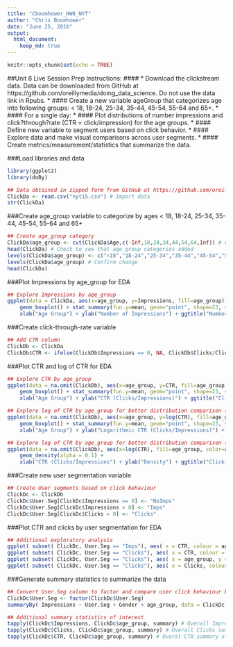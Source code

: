 ```yaml
---
title: "Cboomhower_HW8_NYT"
author: "Chris Boomhower"
date: "June 25, 2016"
output:
  html_document:
    keep_md: true
---
```


```r
knitr::opts_chunk$set(echo = TRUE)
```

##Unit 8 Live Session Prep Instructions:
#### * Download the clickstream data. Data can be downloaded from GitHub at https://github.com/oreillymedia/doing_data_science. Do not use the data link in Rpubs.
* #### Create a new variable ageGroup that categorizes age into following groups: < 18, 18-24, 25-34, 35-44, 45-54, 55-64 and 65+.
* #### For a single day:
    * #### Plot distributions of number impressions and click?through?rate (CTR = click/impression) for the age groups.
    * #### Define new variable to segment users based on click behavior.
    * #### Explore data and make visual comparisons across user segments.
    * #### Create metrics/measurement/statistics that summarize the data.
    
###Load libraries and data
```r
library(ggplot2)
library(doBy)

## Data obtained in zipped form from GitHub at https://github.com/oreillymedia/doing_data_science
ClickDa <- read.csv("nyt15.csv") # Import data
str(ClickDa)
```

###Create age_group variable to categorize by ages < 18, 18-24, 25-34, 35-44, 45-54, 55-64 and 65+
```r
## Create age_group category
ClickDa$age_group <- cut(ClickDa$Age,c(-Inf,18,24,34,44,54,64,Inf)) # Categorize users by "<18","18-24","25-34","35-44","45-54","55-64", and "65+"
head(ClickDa) # Check to see that age_group categories added
levels(ClickDa$age_group) <- c("<18","18-24","25-34","35-44","45-54","55-64","65+") # Update category names (cut() created factor so we need to change the factor levels)
levels(ClickDa$age_group) # Confirm change
head(ClickDa)
```

###Plot Impressions by age_group for EDA
```r
## Explore Impressions by age_group
ggplot(data = ClickDa, aes(x=age_group, y=Impressions, fill=age_group)) +
    geom_boxplot() + stat_summary(fun.y=mean, geom="point", shape=23, size=3, fill="blue") +     # Add blue mean diamond marker to boxplot
    xlab("Age Group") + ylab("Number of Impressions") + ggtitle("Number of Impressions by Age Group")
```

###Create click-through-rate variable
```r
## Add CTR column
ClickDb <- ClickDa
ClickDb$CTR <- ifelse(ClickDb$Impressions == 0, NA, ClickDb$Clicks/ClickDb$Impressions) # If Impressions value is 0, mark the CTR value as NA, otherwise calculate CTR
```

###Plot CTR and log of CTR for EDA
```r
## Explore CTR by age_group
ggplot(data = na.omit(ClickDb), aes(x=age_group, y=CTR, fill=age_group)) +
    geom_boxplot() + stat_summary(fun.y=mean, geom="point", shape=23, size=3, fill="blue") +     # Add blue mean diamond marker to boxplot
    xlab("Age Group") + ylab("CTR (Clicks/Impressions)") + ggtitle("Click-Through-Rate by Age Group")

## Explore log of CTR by age_group for better distribution comparison (boxplot)
ggplot(data = na.omit(ClickDb), aes(x=age_group, y=log(CTR), fill=age_group)) +
    geom_boxplot() + stat_summary(fun.y=mean, geom="point", shape=23, size=3, fill="blue") +     # Add blue mean diamond marker to boxplot
    xlab("Age Group") + ylab("Logarithmic CTR (Clicks/Impressions)") + ggtitle("Logarithmic Click-Through-Rate by Age Group") # Provide labels

## Explore log of CTR by age_group for better distribution comparison (density plot)
ggplot(data = na.omit(ClickDb), aes(x=log(CTR), fill=age_group, color=age_group)) +
    geom_density(alpha = 0.1) +
    xlab("CTR (Clicks/Impressions") + ylab("Density") + ggtitle("Click-Through-Rate by Age Group") # Provide labels
```

###Create new user segmentation variable
```r
## Create User segments based on click behaviour
ClickDc <- ClickDb
ClickDc$User.Seg[ClickDc$Impressions == 0] <- "NoImps"
ClickDc$User.Seg[ClickDc$Impressions > 0] <- "Imps"
ClickDc$User.Seg[ClickDc$Clicks > 0] <- "Clicks"
```

###Plot CTR and clicks by user segmentation for EDA
```r
## Additional exploratory analysis
ggplot( subset( ClickDc, User.Seg == "Imps"), aes( x = CTR, colour = age_group)) + geom_density() # Look at CTR density for users with impressions but no clicks
ggplot( subset( ClickDc, User.Seg == "Clicks"), aes( x = CTR, colour = age_group)) + geom_density() # Look at CTR density for users with clicks
ggplot( subset( ClickDc, User.Seg == "Clicks"), aes( x = age_group, y = Clicks, colour = age_group)) + geom_boxplot() # Look at Clicks by age_group for users with clicks
ggplot( subset( ClickDc, User.Seg == "Clicks"), aes( x = Clicks, colour = age_group)) + geom_density() # Look at Clicks density for users with clicks
```

###Generate summary statistics to summarize the data
```r
## Convert User.Seg column to factor and compare user click behaviour by demographics
ClickDc$User.Seg <- factor(ClickDc$User.Seg)
summaryBy( Impressions ~ User.Seg + Gender + age_group, data = ClickDc, FUN = c(length,mean,median)) # Provide Impression statistics by demographics (length denotes how many users from each demographic fall in each user segment)

## Additional summary statistics of interest
tapply(ClickDc$Impressions, ClickDc$age_group, summary) # Overall Impressions summary stats by age_group
tapply(ClickDc$Clicks, ClickDc$age_group, summary) # Overall Clicks summary stats by age_group
tapply(ClickDc$CTR, ClickDc$age_group, summary) # Overal CTR summary stats by age_group

```
